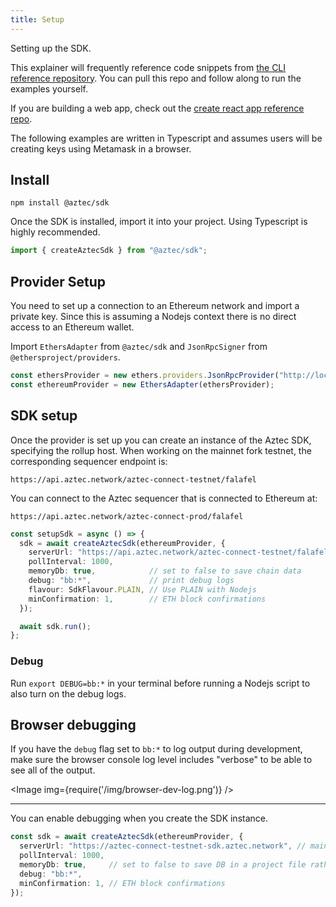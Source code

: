 ```yaml
---
title: Setup
---
```


Setting up the SDK.

This explainer will frequently reference code snippets from 
[the CLI reference repository](https://github.com/critesjosh/azteccli). You can pull this repo and follow along to run the examples yourself.

If you are building a web app, check out the [create react app reference repo](https://github.com/Globallager/aztec-frontend-boilerplate).

The following examples are written in Typescript and assumes users will be creating keys using Metamask in a browser.

## Install

```shell
npm install @aztec/sdk
```

Once the SDK is installed, import it into your project. Using Typescript is highly recommended.

```ts
import { createAztecSdk } from "@aztec/sdk";
```

## Provider Setup

You need to set up a connection to an Ethereum network and import a private key. Since this is assuming a Nodejs context there is no direct access to an Ethereum wallet.

Import `EthersAdapter` from `@aztec/sdk` and `JsonRpcSigner` from `@ethersproject/providers`.

```ts title="/src/latest/index.ts"
const ethersProvider = new ethers.providers.JsonRpcProvider("http://localhost:24012/rpc") // local connection to metamask
const ethereumProvider = new EthersAdapter(ethersProvider);
```

## SDK setup

Once the provider is set up you can create an instance of the Aztec SDK, specifying the rollup host. When working on the mainnet fork testnet, the corresponding sequencer endpoint is:

```shell
https://api.aztec.network/aztec-connect-testnet/falafel
```

You can connect to the Aztec sequencer that is connected to Ethereum at:

```shell
https://api.aztec.network/aztec-connect-prod/falafel
```

```ts title="/src/base.ts"
const setupSdk = async () => {
  sdk = await createAztecSdk(ethereumProvider, {
    serverUrl: "https://api.aztec.network/aztec-connect-testnet/falafel", // testnet
    pollInterval: 1000,
    memoryDb: true,            // set to false to save chain data
    debug: "bb:*",             // print debug logs
    flavour: SdkFlavour.PLAIN, // Use PLAIN with Nodejs
    minConfirmation: 1,        // ETH block confirmations
  });

  await sdk.run();
};
```

### Debug

Run `export DEBUG=bb:*` in your terminal before running a Nodejs script to also turn on the debug logs.

## Browser debugging

If you have the `debug` flag set to `bb:*` to log output during development, make sure the browser console log level includes "verbose" to be able to see all of the output.

<Image img={require('/img/browser-dev-log.png')} />

---

You can enable debugging when you create the SDK instance.

```ts
const sdk = await createAztecSdk(ethereumProvider, {
  serverUrl: "https://aztec-connect-testnet-sdk.aztec.network", // mainnet fork testnet
  pollInterval: 1000,
  memoryDb: true,     // set to false to save DB in a project file rather than memory
  debug: "bb:*",
  minConfirmation: 1, // ETH block confirmations
});
```
